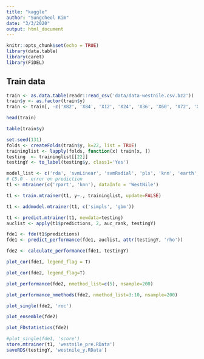 ```yaml
---
title: "kaggle"
author: "Sungcheol Kim"
date: "3/3/2020"
output: html_document
---
```


```r
knitr::opts_chunk$set(echo = TRUE)
library(data.table)
library(caret)
library(FiDEL)
```

## Train data

```r
train <- as.data.table(readr::read_csv('data/data-westnile.csv.bz2'))
train$y <- as.factor(train$y)
train <- train[, -c('X82', 'X84', 'X12', 'X24', 'X36', 'X60', 'X72', 'X83')]

head(train)
```

```r
table(train$y)
```

```r
set.seed(131)
folds <- createFolds(train$y, k=22, list = TRUE)
traininglist <- lapply(folds, function(x) train[x, ])
testing  <- traininglist[[22]]
testingY <- to_label(testing$y, class1='Yes')
```

```r
model_list <- c('rda', 'svmLinear', 'svmRadial', 'pls', 'knn', 'earth', 'avNNet', 'mlp', 'nb', 'rf', 'rpart', 'ctree', 'gbm', 'bayesglm', 'glm', 'glmnet', 'simpls', 'nnet', 'dwdRadial', 'xgbTree', 'xgbLinear')
# C5.0 - error on prediction
t1 <- mtrainer(c('rpart', 'knn'), dataInfo = 'WestNile')
```

```r
t1 <- train.mtrainer(t1, y~., traininglist, update=FALSE)
```
```r
t1 <- addmodel.mtrainer(t1, c('simpls', 'gbm'))
```


```r
t1 <- predict.mtrainer(t1, newdata=testing)
auclist <- apply(t1$predictions, 2, auc_rank, testingY)
```

```r
fde1 <- fde(t1$predictions)
fde1 <- predict_performance(fde1, auclist, attr(testingY, 'rho'))
```
```r
fde2 <- calculate_performance(fde1, testingY)
```

```r
plot_cor(fde1, legend_flag = T)
```
```r
plot_cor(fde2, legend_flag=T)
```

```r
plot_performance(fde2, nmethod_list=c(5), nsample=200)
```

```r
plot_performance_nmethods(fde2, nmethod_list=3:10, nsample=200)
```

```r
plot_single(fde2, 'roc')
```

```r
plot_ensemble(fde2)
```

```r
plot_FDstatistics(fde2)
```

```r
#plot_single(fde1, 'score')
store.mtrainer(t1, 'westnile_pre.RData')
saveRDS(testingY, 'westnile_y.RData')
```



